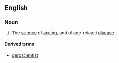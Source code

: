 ==English==

===Noun===
{{wikipedia}}
{{en-noun|-}}

# The [[science]] of [[ageing]], and of age-related [[disease]]

====Derived terms====
* [[geroscientist]]